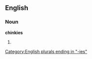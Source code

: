 ==English==

===Noun===
'''chinkies'''

# {{plural of|[[chinky]]}}

[[Category:English plurals ending in "-ies"]]